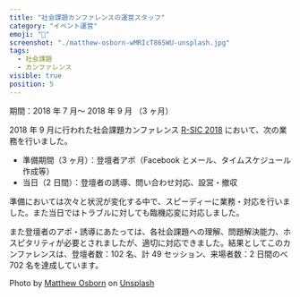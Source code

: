 ```yaml
---
title: "社会課題カンファレンスの運営スタッフ"
category: "イベント運営"
emoji: "👥"
screenshot: "./matthew-osborn-wMRIcT86SWU-unsplash.jpg"
tags:
  - 社会課題
  - カンファレンス
visible: true
position: 5
---
```


期間：2018 年 7 月～ 2018 年 9 月 （3 ヶ月）

2018 年 9 月に行われた社会課題カンファレンス [R-SIC 2018](http://r-sic.com/2018/) において、次の業務を行いました。

- 準備期間（3 ヶ月）：登壇者アポ（Facebook とメール、タイムスケジュール作成等）
- 当日（2 日間）：登壇者の誘導、問い合わせ対応、設営・撤収

準備においては次々と状況が変化する中で、スピーディーに業務・対応を行いました。また当日ではトラブルに対しても臨機応変に対応しました。

また登壇者のアポ・誘導にあたっては、各社会課題への理解、問題解決能力、ホスピタリティが必要とされましたが、適切に対応できました。結果としてこのカンファレンスは、登壇者数：102 名、計 49 セッション、来場者数：2 日間のべ 702 名を達成しています。

Photo by <a href="https://unsplash.com/@matthewosborn?utm_source=unsplash&utm_medium=referral&utm_content=creditCopyText">Matthew Osborn</a> on <a href="https://unsplash.com/s/photos/conference?utm_source=unsplash&utm_medium=referral&utm_content=creditCopyText">Unsplash</a>
